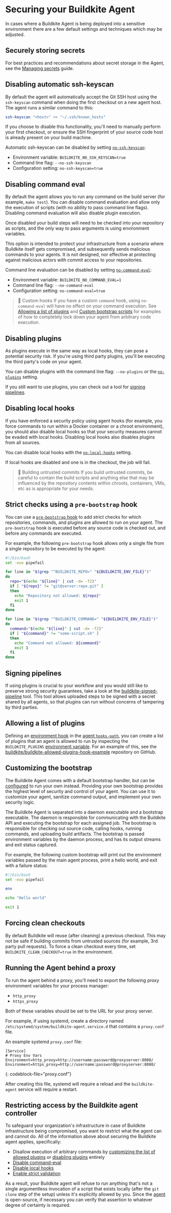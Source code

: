 # Securing your Buildkite Agent

In cases where a Buildkite Agent is being deployed into a sensitive environment there are a few default settings and techniques which may be adjusted.


## Securely storing secrets

For best practices and recommendations about secret storage in the Agent, see the [Managing secrets](/docs/pipelines/secrets) guide.

## Disabling automatic ssh-keyscan

By default the agent will automatically accept the Git SSH host using the `ssh-keyscan` command when doing the first checkout on a new agent host. The agent runs a similar command to this:

```bash
ssh-keyscan "<host>" >> "~/.ssh/known_hosts"
```

If you choose to disable this functionality, you'll need to manually perform your first checkout, or ensure the SSH fingerprint of your source code host is already present on your build machine.

Automatic ssh-keyscan can be disabled by setting [`no-ssh-keyscan`](/docs/agent/v3/configuration#no-ssh-keyscan):

* Environment variable: `BUILDKITE_NO_SSH_KEYSCAN=true`
* Command line flag: `--no-ssh-keyscan`
* Configuration setting: `no-ssh-keyscan=true`

## Disabling command eval

By default the agent allows you to run any command on the build server (for example, `make test`). You can disable command evaluation and allow only the execution of scripts (with no ability to pass command line flags). Disabling command evaluation will also disable plugin execution.

Once disabled your build steps will need to be checked into your repository as scripts, and the only way to pass arguments is using environment variables.


This option is intended to protect your infrastructure from a scenario where Buildkite itself gets compromised, and subsequently sends malicious commands to your agents. It is not designed, nor effective at protecting against malicious actors with commit access to your repositories.


Command line evaluation can be disabled by setting [`no-command-eval`](/docs/agent/v3/configuration#no-command-eval):

* Environment variable: `BUILDKITE_NO_COMMAND_EVAL=1`
* Command line flag: `--no-command-eval`
* Configuration setting: `no-command-eval=true`

>🚧 Custom hooks
> If you have a custom <code>command</code> hook, using <code>no-command-eval</code> will have no effect on your command execution. See <a href="#allowing-a-list-of-plugins">Allowing a list of plugins</a> and <a href="#customizing-the-bootstrap">Custom bootstrap scripts</a> for examples of how to completely lock down your agent from arbitrary code execution.

## Disabling plugins

As plugins execute in the same way as local hooks, they can pose a potential security risk. If you're using third party plugins, you'll be executing the third party's code on your agent.

You can disable plugins with the command line flag: `--no-plugins` or the [`no-plugins`](/docs/agent/v3/configuration#no-plugins) setting.

If you still want to use plugins, you can check out a tool for [signing pipelines](/docs/agent/v3/securing#signing-pipelines).



## Disabling local hooks

If you have enforced a security policy using agent hooks (for example, you force commands to
run within a Docker container or a chroot environment), you should also disable
local hooks so that your security measures cannot be evaded with local hooks.
Disabling local hooks also disables plugins from all sources.

You can disable local hooks with the [`no-local-hooks`](/docs/agent/v3/configuration#no-local-hooks)
setting.

If local hooks are disabled and one is in the checkout, the job will fail.

>🚧 Building untrusted commits
>If you build untrusted commits, be careful to contain the build scripts and anything else that may be influenced by the repository contents within chroots, containers, VMs, etc as is appropriate for your needs.

## Strict checks using a `pre-bootstrap` hook

You can use a [`pre-bootstrap` hook](hooks#agent-lifecycle-hooks) to add strict
checks for which repositories, commands, and plugins are allowed to run on your
agent. The `pre-bootstrap` hook is executed before any source code is checked
out, and before any commands are executed.

For example, the following `pre-bootstrap` hook allows only a single file from a
single repository to be executed by the agent:

```bash
#!/bin/bash
set -euo pipefail

for line in "$(grep "^BUILDKITE_REPO=" "${BUILDKITE_ENV_FILE}")"
do
  repo="$(echo "${line}" | cut -d= -f2)"
  if [ "${repo}" != "git@server:repo.git" ]
  then
    echo "Repository not allowed: ${repo}"
    exit 1
  fi
done

for line in "$(grep "^BUILDKITE_COMMAND=" "${BUILDKITE_ENV_FILE}")"
do
  command="$(echo "${line}" | cut -d= -f2)"
  if [ "${command}" != "some-script.sh" ]
  then
    echo "Command not allowed: ${command}"
    exit 1
  fi
done
```

## Signing pipelines

If using plugins is crucial to your workflow and you would still like to preserve strong security guarantees, take a look at the [buildkite-signed-pipeline](https://github.com/seek-oss/buildkite-signed-pipeline) tool. This tool allows uploaded steps to be signed with a secret shared by all agents, so that plugins can run without concerns of tampering by third parties.  

## Allowing a list of plugins

Defining an [environment hook](hooks#job-lifecycle-hooks) in the
[agent `hooks-path`](hooks#hook-locations-agent-hooks), you can create a
list of plugins that an agent is allowed to run by inspecting the
`BUILDKITE_PLUGINS` [environment variable](https://buildkite.com/docs/pipelines/environment-variables).
For an example of this, see the [buildkite/buildkite-allowed-plugins-hook-example](https://github.com/buildkite/buildkite-allowed-plugins-hook-example)
repository on GitHub.

## Customizing the bootstrap

The Buildkite Agent comes with a default bootstrap handler, but can be
[configured](/docs/agent/v3/configuration#bootstrap-script) to run your own
instead. Providing your own bootstrap provides the highest level of security and
control of your agent. You can use it to customize your agent, sanitize command
output, and implement your own security logic.

The Buildkite Agent is separated into a daemon executable and a bootstrap
executable. The daemon is responsible for communicating with the Buildkite API
and executing the bootstrap for each assigned job. The bootstrap is responsible
for checking out source code, calling hooks, running commands, and uploading
build artifacts. The bootstrap is passed environment variables by the daemon
process, and has its output streams and exit status captured.

For example, the following custom bootstrap will print out the environment
variables passed by the main agent process, print a hello world, and exit with a
failure status:

```bash
#!/bin/bash
set -euo pipefail

env

echo "Hello world"

exit 1
```

## Forcing clean checkouts

By default Buildkite will reuse (after cleaning) a previous checkout. This may not be safe if building commits from untrusted sources (for example, 3rd party pull requests). To force a clean checkout every time, set `BUILDKITE_CLEAN_CHECKOUT=true` in the environment.

## Running the Agent behind a proxy

To run the agent behind a proxy, you'll need to export the following proxy environment variables for your process manager:

* `http_proxy`
* `https_proxy`

Both of these variables should be set to the URL for your proxy server.

For example, if using systemd, create a directory named `/etc/systemd/system/buildkite-agent.service.d` that contains a `proxy.conf` file.

An example systemd `proxy.conf` file:

```
[Service]
# Proxy Env Vars
Environment=http_proxy=http://username:password@proxyserver:8080/
Environment=https_proxy=http://username:password@proxyserver:8080/
```
{: codeblock-file="proxy.conf"}

After creating this file, systemd will require a reload and the `buildkite-agent` service will require a restart.

## Restricting access by the Buildkite agent controller

To safeguard your organization's infrastructure in case of Buildkite infrastructure being compromised, you want to restrict what the agent can and cannot do. All of the information above about securing the Buildkite agent applies, specifically:

* Disallow execution of arbitrary commands by [customizing the list of allowed plugins](#allowing-a-list-of-plugins) or [disabling plugins](#disabling-plugins) entirely
* [Disable command-eval](#disabling-command-eval)
* [Disable local hooks](#disabling-local-hooks)
* [Enable strict validation](#strict-checks-using-a-pre-bootstrap-hook)

As a result, your Buildkite agent will refuse to run anything that's not a single argumentless invocation of a script that exists locally (after the `git clone` step of the setup) unless it's explicitly allowed by you.
Since the [agent](https://github.com/buildkite/agent) is open-source, if necessary you can verify that assertion to whatever degree of certainty is required.
